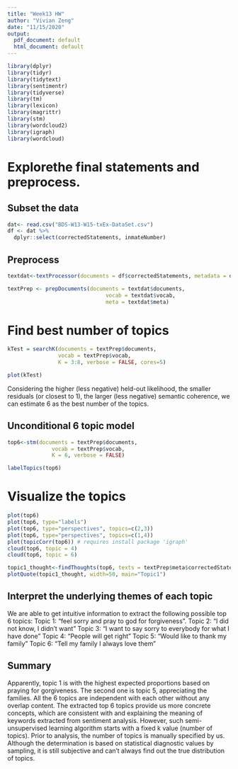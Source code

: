 ```yaml
---
title: "Week13 HW"
author: "Vivian Zeng"
date: "11/15/2020"
output:
  pdf_document: default
  html_document: default
---
```

```r
library(dplyr)
library(tidyr)
library(tidytext)
library(sentimentr)
library(tidyverse)
library(tm)
library(lexicon)
library(magrittr)
library(stm)
library(wordcloud2)
library(igraph)
library(wordcloud)
```

# Explorethe final statements and preprocess. 

## Subset the data
```r
dat<- read.csv("BDS-W13-W15-txEx-DataSet.csv")
df <- dat %>% 
  dplyr::select(correctedStatements, inmateNumber) 
```

## Preprocess
```r
textdat<-textProcessor(documents = df$correctedStatements, metadata = df)
```

```r
textPrep <- prepDocuments(documents = textdat$documents, 
                               vocab = textdat$vocab,
                               meta = textdat$meta)
```

# Find best number of topics
```r
kTest = searchK(documents = textPrep$documents, 
                vocab = textPrep$vocab, 
                K = 3:8, verbose = FALSE, cores=5)
```


```r
plot(kTest)
```
Considering the higher (less negative) held-out likelihood, the smaller residuals (or closest to 1), the larger (less negative) semantic coherence, we can estimate 6 as the best number of the topics.

## Unconditional 6 topic model
```r
top6<-stm(documents = textPrep$documents, 
              vocab = textPrep$vocab, 
              K = 6, verbose = FALSE)

labelTopics(top6)
```

# Visualize the topics
```r
plot(top6)
plot(top6, type="labels")
plot(top6, type="perspectives", topics=c(2,3))
plot(top6, type="perspectives", topics=c(1,4))
plot(topicCorr(top6)) # requires install package 'igraph'
cloud(top6, topic = 4)
cloud(top6, topic = 6)
```

```r
topic1_thought<-findThoughts(top6, texts = textPrep$meta$correctedStatements, topics=4, n=2)$docs[[1]]
plotQuote(topic1_thought, width=50, main="Topic1")
```

##  Interpret the underlying themes of each topic
We are able to get intuitive information to extract the following possible top 6 topics:
Topic 1: "feel sorry and pray to god for forgiveness".
Topic 2: "I did not know, I didn't want"
Topic 3: "I want to say sorry to everybody for what I have done"
Topic 4: "People will get right"
Topic 5: "Would like to thank my family"
Topic 6: "Tell my family I always love them"

## Summary
Apparently, topic 1 is with the highest expected proportions based on praying for gorgiveness. The second one is topic 5, appreciating the families. All the 6 topics are independent with each other without any overlap content. The extracted top 6 topics provide us more concrete concepts, which are consistent with and explaining the meaning of keywords extracted from sentiment analysis. However, such semi-unsupervised learning algorithm starts with a fixed k value (number of topics). Prior to analysis, the number of topics is manually specified by us. Although the determination is based on statistical diagnostic values by sampling, it is still subjective and can’t always find out the true distribution of topics.





